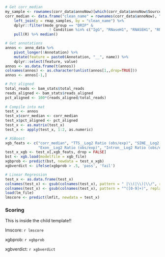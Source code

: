 
```r
# Get corr_median
my_sample <- rownames(corr_data$annoNow)[which(corr_data$annoNow$Source != "RMapDB")]
corr_median <- data.frame("clean_name" = rownames(corr_data$annoNow), "R" = corr_data$corMat[my_sample,]) %>% 
    left_join(y = rmap_samples, by = "clean_name") %>%
    dplyr::filter(mode_group == "DRIP" & 
                    ! Condition %in% c("IgG", "RNaseH1", "RNASEH1", "RNH-high", "WKKD")) %>%
    pull(R) %>% median()

# Get annotations
annos <- anno_data %>%
    pivot_longer(!Annotation) %>%
    mutate(feature = paste0(Annotation, "__", name)) %>%
    dplyr::select(feature, value) 
annos <- as.data.frame(t(annos))
colnames(annos) <- as.character(unlist(annos[1,,drop=TRUE]))
annos <- annos[-1,]

# Pct aligned  
total_reads <- bam_stats$total_reads 
reads_aligned <- bam_stats$reads_aligned
pct_aligned <- 100*(reads_aligned/total_reads)
  
# Compile into mat
test_x <- annos
test_x$corr_median <- corr_median
test_x$pct_aligned <- pct_aligned
test_x <- as.matrix(test_x)
test_x <- apply(test_x, 1:2, as.numeric)

# XGBoost
xgb_feats <- c("corr_median", "TTS__Log2 Ratio (obs/exp)", "SINE__Log2 Ratio (obs/exp)",
               "Exon__Log2 Ratio (obs/exp)", "Intron__Log2 Ratio (obs/exp)")
test_x_xgb <- test_x[,xgb_feats, drop = FALSE]
bst <- xgb.load(modelfile = xgb_file)
xgbprob <- predict(bst, newdata = test_x_xgb)
xgbverdict <- ifelse(xgbprob > .5, 'pass', 'fail')

# Linear Regression
test_x <- as.data.frame(test_x)
colnames(test_x) <- gsub(colnames(test_x), pattern = " |\\(|\\)|\\/", replacement = "_")
colnames(test_x) <- gsub(colnames(test_x), pattern = "^([0-9]+)", replacement = "d\\1")
load(lm_file)
lmscore <- predict(lmfit, newdata = test_x)

```


### Scoring

This is inside the child template!!


lmscore: `r lmscore`


xgbprob: `r xgbprob`


xgbverdict: `r xgbverdict`


